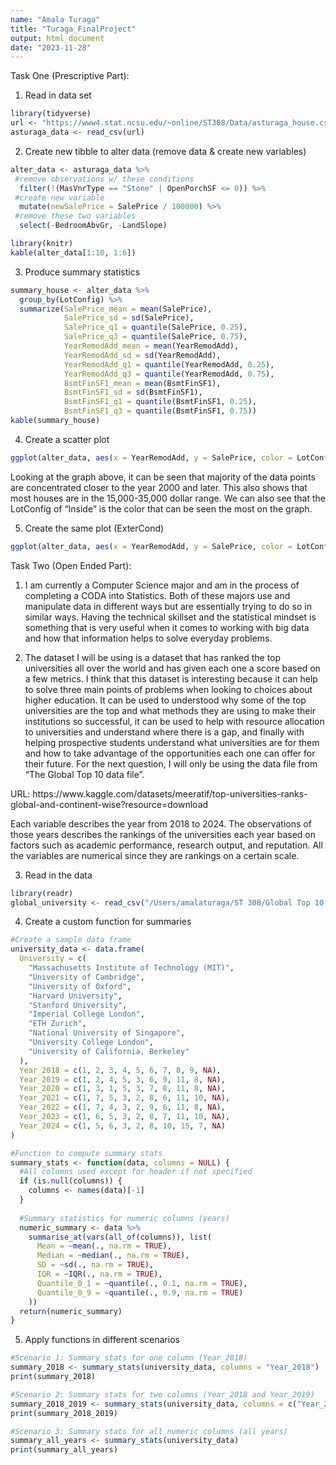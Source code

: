 ```yaml
---
name: "Amala Turaga"
title: "Turaga_FinalProject"
output: html_document
date: "2023-11-28"
---
```

Task One (Prescriptive Part):

1. Read in data set
```r
library(tidyverse)
url <- "https://www4.stat.ncsu.edu/~online/ST308/Data/asturaga_house.csv"
asturaga_data <- read_csv(url)
```
2. Create new tibble to alter data (remove data & create new variables)
```r
alter_data <- asturaga_data %>%
 #remove observations w/ these conditions
  filter(!(MasVnrType == "Stone" | OpenPorchSF <= 0)) %>%
 #create new variable
  mutate(newSalePrice = SalePrice / 100000) %>%
 #remove these two variables
  select(-BedroomAbvGr, -LandSlope)

library(knitr)
kable(alter_data[1:10, 1:6])
```
3. Produce summary statistics
```r
summary_house <- alter_data %>%
  group_by(LotConfig) %>%
  summarize(SalePrice_mean = mean(SalePrice),
            SalePrice_sd = sd(SalePrice),
            SalePrice_q1 = quantile(SalePrice, 0.25),
            SalePrice_q3 = quantile(SalePrice, 0.75),
            YearRemodAdd_mean = mean(YearRemodAdd),
            YearRemodAdd_sd = sd(YearRemodAdd),
            YearRemodAdd_q1 = quantile(YearRemodAdd, 0.25),
            YearRemodAdd_q3 = quantile(YearRemodAdd, 0.75),
            BsmtFinSF1_mean = mean(BsmtFinSF1),
            BsmtFinSF1_sd = sd(BsmtFinSF1),
            BsmtFinSF1_q1 = quantile(BsmtFinSF1, 0.25),
            BsmtFinSF1_q3 = quantile(BsmtFinSF1, 0.75))
kable(summary_house)
```
4. Create a scatter plot
```r
ggplot(alter_data, aes(x = YearRemodAdd, y = SalePrice, color = LotConfig)) + geom_point()
```

Looking at the graph above, it can be seen that majority of the data points are concentrated closer to the year 2000 and later. This also shows that most houses are in the 15,000-35,000 dollar range. We can also see that the LotConfig of "Inside" is the color that can be seen the most on the graph.

5. Create the same plot (ExterCond)
```r
ggplot(alter_data, aes(x = YearRemodAdd, y = SalePrice, color = LotConfig)) + geom_point() + facet_wrap(~ ExterCond)
```

Task Two (Open Ended Part):

1. I am currently a Computer Science major and am in the process of completing a CODA into Statistics. Both of these majors use and manipulate data in different ways but are essentially\ trying to do so in similar ways. Having the technical skillset and the statistical mindset is something that is very useful when it comes to working with big data and how that information helps to solve everyday problems.

2. The dataset I will be using is a dataset that has ranked the top universities all over the world and has given each one a score based on a few metrics. I think that this dataset is interesting because it can help to solve three main points of problems when looking to choices about higher education. It can be used to understood why some of the top universities are the top and what methods they are using to make their institutions so successful, it can be used to help with resource allocation to universities and understand where there is a gap, and finally with helping prospective students understand what universities are for them and how to take advantage of the opportunities each one can offer for their future. For the next question, I will only be using the data file from "The Global Top 10 data file". 

URL: https://www.kaggle.com/datasets/meeratif/top-universities-ranks-global-and-continent-wise?resource=download

Each variable describes the year from 2018 to 2024. The observations of those years describes the rankings of the universities each year based on factors such as academic performance, research output, and reputation. All the variables are numerical since they are rankings on a certain scale. 

3. Read in the data
```r
library(readr)
global_university <- read_csv("/Users/amalaturaga/ST 308/Global Top 10.csv")
```
4. Create a custom function for summaries
```r
#Create a sample data frame
university_data <- data.frame(
  University = c(
    "Massachusetts Institute of Technology (MIT)",
    "University of Cambridge",
    "University of Oxford",
    "Harvard University",
    "Stanford University",
    "Imperial College London",
    "ETH Zurich",
    "National University of Singapore",
    "University College London",
    "University of California, Berkeley"
  ),
  Year_2018 = c(1, 2, 3, 4, 5, 6, 7, 8, 9, NA),
  Year_2019 = c(1, 2, 4, 5, 3, 6, 9, 11, 8, NA),
  Year_2020 = c(1, 3, 1, 5, 3, 7, 8, 11, 8, NA),
  Year_2021 = c(1, 7, 5, 3, 2, 8, 6, 11, 10, NA),
  Year_2022 = c(1, 7, 4, 3, 2, 9, 6, 11, 8, NA),
  Year_2023 = c(1, 6, 5, 3, 2, 8, 7, 11, 10, NA),
  Year_2024 = c(1, 5, 6, 3, 2, 8, 10, 15, 7, NA)
)

#Function to compute summary stats
summary_stats <- function(data, columns = NULL) {
  #All columns used except for header if not specified
  if (is.null(columns)) {
    columns <- names(data)[-1]
  }
  
  #Summary statistics for numeric columns (years)
  numeric_summary <- data %>%
    summarise_at(vars(all_of(columns)), list(
      Mean = ~mean(., na.rm = TRUE), 
      Median = ~median(., na.rm = TRUE),
      SD = ~sd(., na.rm = TRUE), 
      IQR = ~IQR(., na.rm = TRUE),
      Quantile_0_1 = ~quantile(., 0.1, na.rm = TRUE), 
      Quantile_0_9 = ~quantile(., 0.9, na.rm = TRUE)
    ))
  return(numeric_summary)
}
```
5. Apply functions in different scenarios
```r
#Scenario 1: Summary stats for one column (Year_2018)
summary_2018 <- summary_stats(university_data, columns = "Year_2018")
print(summary_2018)

#Scenario 2: Summary stats for two columns (Year_2018 and Year_2019)
summary_2018_2019 <- summary_stats(university_data, columns = c("Year_2018", "Year_2019"))
print(summary_2018_2019)

#Scenario 3: Summary stats for all numeric columns (all years)
summary_all_years <- summary_stats(university_data)
print(summary_all_years)
```













